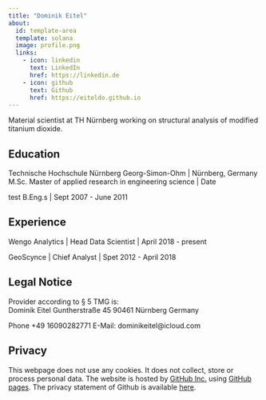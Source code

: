 ```yaml
---
title: "Dominik Eitel"
about:
  id: template-area
  template: solana
  image: profile.png
  links:
    - icon: linkedin
      text: LinkedIn
      href: https://linkedin.de
    - icon: github
      text: Github
      href: https://eiteldo.github.io
---
```


:::{#template-area}

Material scientist at TH Nürnberg working on structural analysis of modified titanium dioxide.

## Education

Technische Hochschule Nürnberg Georg-Simon-Ohm | Nürnberg, Germany
M.Sc. Master of applied research in engineering science | Date

test
B.Eng.s | Sept 2007 - June 2011

## Experience

Wengo Analytics | Head Data Scientist | April 2018 - present

GeoScynce | Chief Analyst | Spet 2012 - April 2018
:::

## Legal Notice

Provider according to § 5 TMG is:  
Dominik Eitel
Guntherstraße 45
90461 Nürnberg
Germany  

Phone +49 16090282771
E-Mail: dominikeitel@icloud.com

## Privacy

This webpage does not use any cookies. It does not collect, store or process personal data. The website is hosted by [GitHub Inc.](https://github.com/){target="_blank"} using [GitHub pages](https://docs.github.com/en/pages/getting-started-with-github-pages/about-github-pages){target="_blank"}. The privacy statement of Github is available [here](https://docs.github.com/en/site-policy/privacy-policies/github-privacy-statement){target="_blank"}. 

